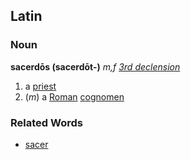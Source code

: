 ==Latin==
===Noun===
'''sacerdōs (sacerdōt-)''' ''m,f'' ''[[Wiktionary Appendix:Latin third declension|3rd declension]]''

#a [[priest]]
#(''m'') a [[Roman]] [[cognomen]]
===Related Words===
*[[sacer]]